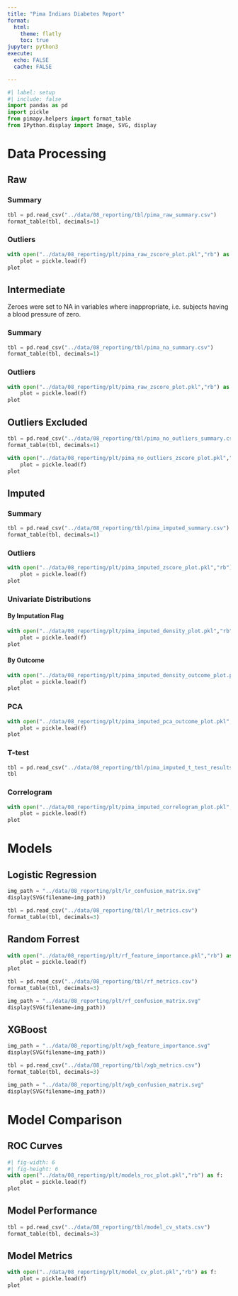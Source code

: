 ```yaml
---
title: "Pima Indians Diabetes Report"
format:
  html:
    theme: flatly
    toc: true
jupyter: python3
execute:
  echo: FALSE
  cache: FALSE

---
```


```python
#| label: setup
#| include: false
import pandas as pd
import pickle
from pimapy.helpers import format_table
from IPython.display import Image, SVG, display
```

# Data Processing

## Raw

### Summary

```python
tbl = pd.read_csv("../data/08_reporting/tbl/pima_raw_summary.csv")
format_table(tbl, decimals=1)
```

### Outliers

```python
with open("../data/08_reporting/plt/pima_raw_zscore_plot.pkl","rb") as f:
    plot = pickle.load(f)
plot
```

## Intermediate

Zeroes were set to NA in variables where inappropriate, i.e. subjects having a blood pressure of zero.

### Summary

```python
tbl = pd.read_csv("../data/08_reporting/tbl/pima_na_summary.csv")
format_table(tbl, decimals=1)
```

### Outliers

```python
with open("../data/08_reporting/plt/pima_raw_zscore_plot.pkl","rb") as f:
    plot = pickle.load(f)
plot
```

## Outliers Excluded

```python
tbl = pd.read_csv("../data/08_reporting/tbl/pima_no_outliers_summary.csv")
format_table(tbl, decimals=1)
```

```python
with open("../data/08_reporting/plt/pima_no_outliers_zscore_plot.pkl","rb") as f:
    plot = pickle.load(f)
plot
```

## Imputed

### Summary

```python
tbl = pd.read_csv("../data/08_reporting/tbl/pima_imputed_summary.csv")
format_table(tbl, decimals=1)
```

### Outliers

```python
with open("../data/08_reporting/plt/pima_imputed_zscore_plot.pkl","rb") as f:
    plot = pickle.load(f)
plot
```

### Univariate Distributions

#### By Imputation Flag

```python
with open("../data/08_reporting/plt/pima_imputed_density_plot.pkl","rb") as f:
    plot = pickle.load(f)
plot
```

#### By Outcome

```python
with open("../data/08_reporting/plt/pima_imputed_density_outcome_plot.pkl","rb") as f:
    plot = pickle.load(f)
plot
```

### PCA

```python
with open("../data/08_reporting/plt/pima_imputed_pca_outcome_plot.pkl","rb") as f:
    plot = pickle.load(f)
plot
```

### T-test

```python
tbl = pd.read_csv("../data/08_reporting/tbl/pima_imputed_t_test_results.csv")
tbl
```


### Correlogram

```python
with open("../data/08_reporting/plt/pima_imputed_correlogram_plot.pkl","rb") as f:
    plot = pickle.load(f)
plot
```

# Models

## Logistic Regression

```python
img_path = "../data/08_reporting/plt/lr_confusion_matrix.svg"
display(SVG(filename=img_path))
```

```python
tbl = pd.read_csv("../data/08_reporting/tbl/lr_metrics.csv")
format_table(tbl, decimals=3)
```

## Random Forrest

```python
with open("../data/08_reporting/plt/rf_feature_importance.pkl","rb") as f:
    plot = pickle.load(f)
plot
```

```python
tbl = pd.read_csv("../data/08_reporting/tbl/rf_metrics.csv")
format_table(tbl, decimals=3)
```

```python
img_path = "../data/08_reporting/plt/rf_confusion_matrix.svg"
display(SVG(filename=img_path))
```

## XGBoost

```python
img_path = "../data/08_reporting/plt/xgb_feature_importance.svg"
display(SVG(filename=img_path))
```

```python
tbl = pd.read_csv("../data/08_reporting/tbl/xgb_metrics.csv")
format_table(tbl, decimals=3)
```

```python
img_path = "../data/08_reporting/plt/xgb_confusion_matrix.svg"
display(SVG(filename=img_path))
```

# Model Comparison

## ROC Curves

```python
#| fig-width: 6
#| fig-height: 6
with open("../data/08_reporting/plt/models_roc_plot.pkl","rb") as f:
    plot = pickle.load(f)
plot
```

## Model Performance

```python
tbl = pd.read_csv("../data/08_reporting/tbl/model_cv_stats.csv")
format_table(tbl, decimals=3)
```

## Model Metrics
```python
with open("../data/08_reporting/plt/model_cv_plot.pkl","rb") as f:
    plot = pickle.load(f)
plot
```

